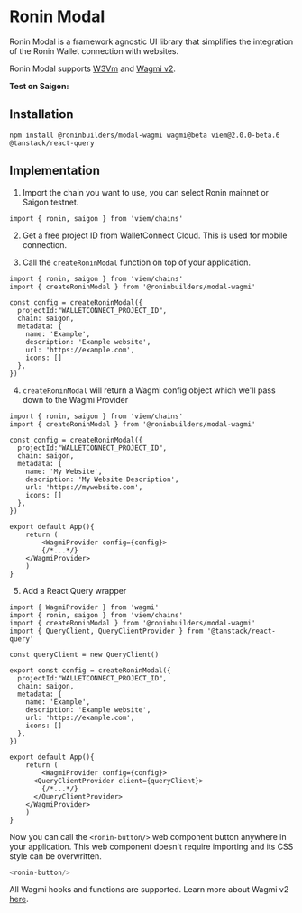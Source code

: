 
# Ronin Modal

Ronin Modal is a framework agnostic UI library that simplifies the integration of the Ronin Wallet connection with websites.

Ronin Modal supports [W3Vm](../../modal/index.mdx) and [Wagmi v2](https://beta.wagmi.sh/).

**Test on Saigon:**
<br/>
<Modal/>

## Installation

```npm2yarn
npm install @roninbuilders/modal-wagmi wagmi@beta viem@2.0.0-beta.6 @tanstack/react-query
```

## Implementation

1. Import the chain you want to use, you can select Ronin mainnet or Saigon testnet.


```tsx
import { ronin, saigon } from 'viem/chains'
```

2. Get a free project ID from WalletConnect Cloud. This is used for mobile connection.

3. Call the `createRoninModal` function on top of your application.

```tsx
import { ronin, saigon } from 'viem/chains'
import { createRoninModal } from '@roninbuilders/modal-wagmi'

const config = createRoninModal({
  projectId:"WALLETCONNECT_PROJECT_ID",
  chain: saigon,
  metadata: { 
    name: 'Example', 
    description: 'Example website', 
    url: 'https://example.com',
    icons: []
  },
})
```

4. `createRoninModal` will return a Wagmi config object which we'll pass down to the Wagmi Provider

```tsx
import { ronin, saigon } from 'viem/chains'
import { createRoninModal } from '@roninbuilders/modal-wagmi'

const config = createRoninModal({
  projectId:"WALLETCONNECT_PROJECT_ID",
  chain: saigon,
  metadata: { 
    name: 'My Website', 
    description: 'My Website Description', 
    url: 'https://mywebsite.com',
    icons: []
  },
})

export default App(){
	return (
		<WagmiProvider config={config}>
        {/*...*/}
    </WagmiProvider>
	)
}
```

5. Add a React Query wrapper

```tsx
import { WagmiProvider } from 'wagmi'
import { ronin, saigon } from 'viem/chains'
import { createRoninModal } from '@roninbuilders/modal-wagmi'
import { QueryClient, QueryClientProvider } from '@tanstack/react-query' 

const queryClient = new QueryClient()

export const config = createRoninModal({
  projectId:"WALLETCONNECT_PROJECT_ID",
  chain: saigon,
  metadata: { 
    name: 'Example', 
    description: 'Example website', 
    url: 'https://example.com',
    icons: []
  },
})

export default App(){
	return (
		<WagmiProvider config={config}>
      <QueryClientProvider client={queryClient}>
        {/*...*/}
      </QueryClientProvider> 
    </WagmiProvider>
	)
}
```

Now you can call the `<ronin-button/>` web component button anywhere in your application. This web component doesn't require importing
and its CSS style can be overwritten.

```ts
<ronin-button/>
```

All Wagmi hooks and functions are supported. Learn more about Wagmi v2 [here](https://beta.wagmi.sh/react/api/hooks).